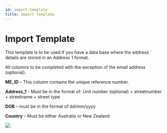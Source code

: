 ```yaml
---
id: import-template
title: Import Template
---
```


# Import Template

This template is to be used if you have a data base where the address details are stored in an Address 1 format.

All columns to be completed with the exception of the email address (optional).

**ME\_ID** – This column contains the unique reference number.

**Address\_1** - Must be in the format of: Unit number (optional) + streetnumber + streetname + street type

**DOB** – must be in the format of dd/mm/yyyy

**Country** – Must be either Australia or New Zealand

![](/img/excel2.png)
